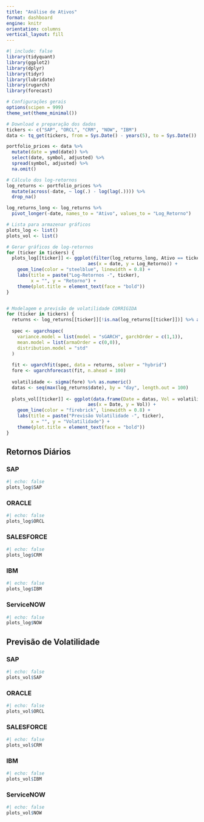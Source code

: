 ```yaml
---
title: "Análise de Ativos"
format: dashboard
engine: knitr
orientation: columns
vertical_layout: fill
---
```


```r
#| include: false
library(tidyquant)
library(ggplot2)
library(dplyr)
library(tidyr)
library(lubridate)
library(rugarch)
library(forecast)

# Configurações gerais
options(scipen = 999)
theme_set(theme_minimal())

# Download e preparação dos dados
tickers <- c("SAP", "ORCL", "CRM", "NOW", "IBM")
data <- tq_get(tickers, from = Sys.Date() - years(5), to = Sys.Date())

portfolio_prices <- data %>% 
  mutate(date = ymd(date)) %>% 
  select(date, symbol, adjusted) %>% 
  spread(symbol, adjusted) %>% 
  na.omit()

# Cálculo dos log-retornos
log_returns <- portfolio_prices %>% 
  mutate(across(-date, ~ log(.) - log(lag(.)))) %>% 
  drop_na()

log_returns_long <- log_returns %>% 
  pivot_longer(-date, names_to = "Ativo", values_to = "Log_Retorno")

# Lista para armazenar gráficos
plots_log <- list()
plots_vol <- list()

# Gerar gráficos de log-retornos
for (ticker in tickers) {
  plots_log[[ticker]] <- ggplot(filter(log_returns_long, Ativo == ticker), 
                              aes(x = date, y = Log_Retorno)) +
    geom_line(color = "steelblue", linewidth = 0.8) +
    labs(title = paste("Log-Retornos -", ticker),
         x = "", y = "Retorno") +
    theme(plot.title = element_text(face = "bold"))
}


# Modelagem e previsão de volatilidade CORRIGIDA
for (ticker in tickers) {
  returns <- log_returns[[ticker]][!is.na(log_returns[[ticker]])] %>% as.numeric()
  
  spec <- ugarchspec(
    variance.model = list(model = "sGARCH", garchOrder = c(1,1)),
    mean.model = list(armaOrder = c(0,0)),
    distribution.model = "std"
  )
  
  fit <- ugarchfit(spec, data = returns, solver = "hybrid")
  fore <- ugarchforecast(fit, n.ahead = 100)
  
  volatilidade <- sigma(fore) %>% as.numeric()
  datas <- seq(max(log_returns$date), by = "day", length.out = 100)
  
  plots_vol[[ticker]] <- ggplot(data.frame(Date = datas, Vol = volatilidade),
                              aes(x = Date, y = Vol)) +
    geom_line(color = "firebrick", linewidth = 0.8) +
    labs(title = paste("Previsão Volatilidade -", ticker),
         x = "", y = "Volatilidade") +
    theme(plot.title = element_text(face = "bold"))
}
```

## Retornos Diários {.tabset}

### SAP

```r
#| echo: false
plots_log$SAP
```

### ORACLE

```r
#| echo: false
plots_log$ORCL
```

### SALESFORCE

```r
#| echo: false
plots_log$CRM
```

### IBM

```r
#| echo: false
plots_log$IBM
```

### ServiceNOW

```r
#| echo: false
plots_log$NOW
```

## Previsão de Volatilidade {.tabset}

### SAP

```r
#| echo: false
plots_vol$SAP
```

### ORACLE

```r
#| echo: false 
plots_vol$ORCL
```

### SALESFORCE

```r
#| echo: false 
plots_vol$CRM
```

### IBM

```r
#| echo: false
plots_vol$IBM
```

### ServiceNOW

```r
#| echo: false
plots_vol$NOW
```
